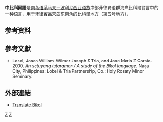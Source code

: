 {{Infobox Language
|name=中比科爾語
|familycolor=南岛语系
|states=[[菲律宾|菲律宾]]
|region=[[比科爾|比科爾]]
|speakers=250万（菲律宾第七大语言）<ref>Philippine Census, 2000. Table 11. Household Population by Ethnicity, Sex and Region: 2000</ref>
|fam1=[[南岛语系|南岛语系]]
|fam2=[[马来－波利尼西亚语族|马来－波利尼西亚语族]]
|fam3=菲律宾语群
|fam4=中部菲律宾语群
|fam5=[[比科爾語|比科爾語言]]
|fam6=海岸比科爾語
|script=菲律宾语[[拉丁字母|拉丁字母]]<br />曾经使用Baybayin文字书写
|nation=菲律宾地方语言
|agency=[[菲律宾语言委员会|菲律宾语言委员会]]
|iso2=bik
|iso3=bcl}}

'''中比科爾語'''是[[南岛语系|南岛语系]][[马来－波利尼西亚语族|马来－波利尼西亚语族]]中部菲律宾语群海岸比科爾語言中的一种语言，用于[[菲律賓|菲律賓]][[呂宋|呂宋岛]]东南角的[[比科爾地方|比科爾地方]]（第五号地方）。

== 参考资料 ==
{{reflist}}

==參考文獻==
{{refbegin}}
* Lobel, Jason William, Wilmer Joseph S Tria, and Jose Maria Z Carpio. 2000. ''An satuyang tataramon / A study of the Bikol language''. Naga City, Philippines: Lobel & Tria Partnership, Co.: Holy Rosary Minor Seminary.
{{refend}}

==外部連結==
{{InterWiki|code=bcl}}
*[http://bikoltranslator.blogspot.com Translate Bikol]{{Wayback|url=http://bikoltranslator.blogspot.com/ |date=20110708025029 }}

{{南島語系}}
{{语言小作品}}

[[分类:马来-波利尼西亚语族|Z]]
[[分类:南島語系|Z]]